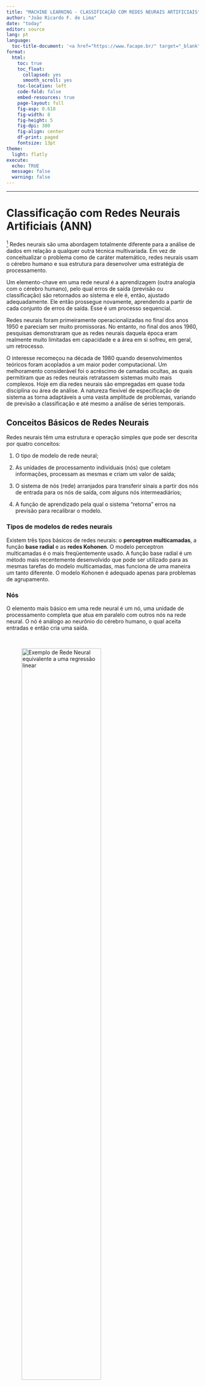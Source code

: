 ```yaml
---
title: "MACHINE LEARNING - CLASSIFICAÇÃO COM REDES NEURAIS ARTIFICIAIS"
author: "João Ricardo F. de Lima"
date: "today"
editor: source
lang: pt
language: 
  toc-title-document: '<a href="https://www.facape.br/" target="_blank"><img src="https://github.com/econfacape/macroeconometria/blob/main/logofacape.jpg?raw=true" alt="Logotipo Facape" width="150"></a>'
format: 
  html:
    toc: true
    toc_float:
      collapsed: yes
      smooth_scroll: yes
    toc-location: left
    code-fold: false
    embed-resources: true
    page-layout: full
    fig-asp: 0.618
    fig-width: 8
    fig-height: 5
    fig-dpi: 300
    fig-align: center
    df-print: paged
    fontsize: 13pt
theme:
  light: flatly
execute:
  echo: TRUE
  message: false
  warning: false
---
```


<hr>

# Classificação com Redes Neurais Artificiais (ANN)

[^1] Redes neurais são uma abordagem totalmente diferente para a análise de dados em relação a qualquer outra técnica multivariada. Em vez de conceitualizar o problema como de caráter matemático, redes neurais usam o cérebro humano e sua estrutura para desenvolver uma estratégia de processamento. 

[^1]: Este material por base Hair et al (2005) e postagens da Análise Macro (www.analisemacro.com.br)

Um elemento-chave em uma rede neural é a aprendizagem (outra analogia com o cérebro humano), pelo qual erros de saída (previsão ou classificação) são retornados ao sistema e ele é, então, ajustado adequadamente. Ele então prossegue novamente, aprendendo a partir de cada conjunto de erros de saída. Esse é um processo sequencial.

Redes neurais foram primeiramente operacionalizadas no final dos anos 1950 e pareciam ser muito promissoras. No entanto, no final dos anos 1960, pesquisas demonstraram que as redes neurais daquela época eram realmente muito limitadas em capacidade e a área em si sofreu, em geral, um retrocesso.

O interesse recomeçou na década de 1980 quando desenvolvimentos teóricos foram acoplados a um maior poder computacional. Um melhoramento considerável foi o acréscimo de camadas ocultas, as quais permitiram que as redes neurais retratassem sistemas muito mais complexos. Hoje em dia redes neurais são empregadas em quase toda disciplina ou área de análise. A natureza flexível de especificação de sistema as torna adaptáveis a uma vasta amplitude de problemas, variando de previsão a classificação e até mesmo a análise de séries temporais.


## Conceitos Básicos de Redes Neurais

Redes neurais têm uma estrutura e operação simples que pode ser descrita por quatro conceitos: 

1) O tipo de modelo de rede neural;

2) As unidades de processamento individuais (nós) que coletam informações, processam as mesmas e criam um valor de saída; 

3) O sistema de nós (rede) arranjados para transferir sinais a partir dos nós de entrada para os nós de saída, com alguns nós intermeadiários; 
4) A função de aprendizado pela qual o sistema "retorna" erros na previsão para recalibrar o modelo.


### Tipos de modelos de redes neurais

Existem três tipos básicos de redes neurais: o **perceptron multicamadas**, a função **base radial** e as **redes Kohonen**. O modelo perceptron multicamadas é o mais freqüentemente usado. A função base radial é um método mais recentemente desenvolvido que pode ser utilizado para as mesmas tarefas do modelo multicamadas, mas funciona de uma maneira um tanto diferente. O modelo Kohonen é adequado apenas para problemas de agrupamento. 


### Nós

O elemento mais básico em uma rede neural é um nó, uma unidade de processamento completa que atua em paralelo com outros nós na rede neural. O nó é análogo ao neurônio do cérebro humano, o qual aceita entradas e então cria uma saída. 

<br>

![Exemplo de Rede Neural equivalente a uma regressão linear](imgs/nnet1.png){width="70%"}

Cada conexão a partir de outro nó tem um **peso** designado. Os *pesos* são selecionados a partir de um algoritmo de aprendizado que minimiza uma *função custo* como o Erro Quadrático Médio (EQM). A primeira tarefa do nó é processar os dados de entrada pela criação de um valor Esse valor somado é, então, processado por uma função de ativação para gerar uma saída, a qual é enviada para o próximo nó no sistema. Funções de ativação são geralmente uma função não-linear, como a função sigmóide, a qual é uma classe geral de curvas em forma de S que inclui a função logística 


### Rede neural

A rede neural é um arranjo sequencial de três tipos básicos de nós ou camadas: nós de entrada, nós de saída e nós intermediários (ocultos).

Os nós de entrada recebem valores iniciais de dados de cada caso e os transmitem para a rede neural. Um nó de entrada representa uma única variável ou padrão. Variáveis métricas demandam apenas um nó para cada variável. Variáveis não-métricas devem ser codificadas, significando que cada categoria é representada por uma variável binária. 

Um nó de saída recebe entradas e calcula um valor de saída, mas ao invés de ir para outro nó, esse é o valor final. Se esse for um modelo preditivo, então, este é o valor de previsão. Se o modelo é usado para classificação, então, esse é o valor empregado no processo de classificação.

Em quase toda rede neural existe um terceiro tipo de nó contido na camada oculta. Esse é um conjunto de nós usado pela rede neural para representar relações mais complexas do que apenas uma relação um-a-um entre entrada e saída. São as camadas ocultas e a função de ativação que permitem que a rede neural represente relações não lineares. 

Esse delineamento da rede neural permite que cada nó atue independentemente, mas em paralelo, com todos os outros nós. Isso fornece grande flexibilidade para a rede neural nos tipos de relações entre entrada e saída com as quais se possa lidar.

<br>

![Exemplo de Rede Neural não-linear](imgs/nnet2.png)

Ao adicionarmos uma camada (*layer*) intermediária com *neurônios ocultos*, a nossa rede neural se torna não linear como no exemplo acima. Ela é conhecida como *rede neural feed-forward multicamadas*, onde cada camada de nós recebe *inputs* da camada anterior.

Os *outputs* dos nós em uma camada serão, então, *inputs* na próxima camada. Os *inputs* em cada nó serão combinados usando uma combinação linear ponderada. O resultado é, então, modificado por uma função não-linear antes de ser transformado em *output*.


### Aprendizado

A característica de uma rede neural que verdadeiramente se destaca em relação a outras técnicas multivariadas é sua habilidade para "aprender" ou para "corrigir a si mesma" baseada em seus erros. 

Os pesos representam a melhor "tentativa" do modelo sobre como fazer a previsão dos nós de saída. Logo que a entrada para um caso é processada pelo sistema, ela pode ser comparada com o real valor de saída. Isso se chama de **treino do sistema** em um modo de aprendizado supervisionado. Os valores real e de saída são comparados. Se existe alguma diferença entre os dois valores (semelhante a um valor residual), então, se busca ajustar o modelo na esperança de melhorá-lo. 

A forma mais comum de treino é a retropropagação. Nessa técnica, o erro no valor de saída é calculado e, então, distribuído para trás ao longo do sistema. À medida que funciona pelo seu caminho no sistema de nós, os pesos são modificados proporcionalmente, aumentando ou diminuindo, dependendo da direção do erro. 

Assim que todos os pesos tenham sido recalibrados, a entrada para outro caso é feita na rede e o processo começa novamente. O objetivo é processar um grande número de casos pela rede neural na fase de treinamento de forma que ela possa fazer as melhores previsões ao longo de todos os padrões de entrada de dados. Há também um modo não-supervisionado no qual nenhum *feedback* é dado quanto ao correto valor de saída. Esse método é empregado somente em problemas de agrupamento porque não há modo de conhecer soluções de agrupamentos reais.

<br>

### Exemplo de Redes Neurais: previsão de inadimplência

O **problema** utilizado para exemplificar é o seguinte:

-   Deseja-se definir se um empréstimo será totalmente pago, classificando como *adimplente (bom/good)* ou *inadimplente (ruim/bad)*.

Os **dados** utilizados para abordar esse problema são os seguintes:

-   Conjunto de dados *Lending Club Loan Data* disponibilizado [neste link](https://modeldata.tidymodels.org/reference/lending_club.html), contendo uma amostra de dados referente ao primeiro trimestre de 2016.
-   Um dicionário sobre as variáveis pode ser conferido [neste link](https://resources.lendingclub.com/LCDataDictionary.xlsx).

Não houve nenhum **pré-processamento** nos dados.

Uma pequena **análise exploratória** é exibida abaixo:

```r
# Carregar pacotes
library(modeldata)
library(skimr)
library(splitTools)
library(neuralnet)
library(dplyr)
library(caret)

# Carregar dados
data(lending_club)
dados <- lending_club

# Pequena análise exploratória
skimr::skim(dados)
```

As **classificações** produzidas pelo algoritmo são exibidas abaixo:

```r
# Modelagem
# Separação de amostras
set.seed(1984)
amostras <- splitTools::partition(
  y = dados$Class,
  p = c(treino = 0.7, teste = 0.3),
  type = "stratified"
  )

dados_treino <- dados[amostras$treino, ]
dados_teste <- dados[amostras$teste, ]

dados_teste$class # variável de interesse

dados_teste$class |>table()

# Treino do modelo
modelo <- neuralnet::neuralnet(
  formula = Class ~ funded_amnt + annual_inc + delinq_2yrs + open_il_24m,
  data = dados
  )

# Produzir previsões
previsao <- predict(modelo, dados_teste)
head(previsao)
head(dados_teste)$Class

tail(previsao)
tail(dados_teste)$Class
```

Por fim reporta-se algumas **medidas de acurácia**:

```r
# Calcular acurácia
previsao <- previsao |> 
  as.data.frame() |> 
  dplyr::as_tibble() |> 
  dplyr::mutate(
    classificacao = dplyr::if_else(
      V1 >= V2,
      factor(levels(dados$Class)[1]),
      factor(levels(dados$Class)[2])
      )
    )

caret::confusionMatrix(
  data = previsao$classificacao,
  reference = dados_teste$Class
  )
```
